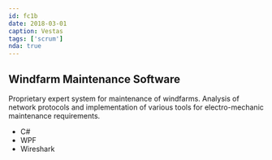 ```yaml
---
id: fc1b
date: 2018-03-01
caption: Vestas
tags: ['scrum']
nda: true
---
```



## Windfarm Maintenance Software

Proprietary expert system for maintenance of windfarms. Analysis of network protocols and implementation of various tools for electro-mechanic maintenance requirements.

- C#
- WPF
- Wireshark
